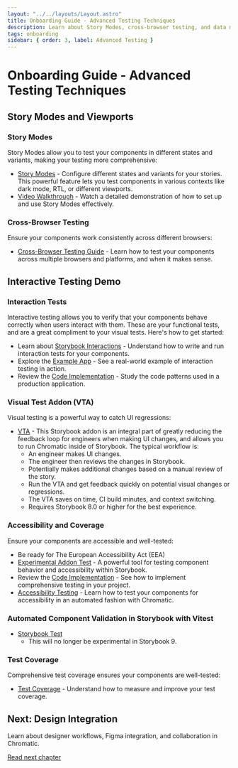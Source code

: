 ```yaml
---
layout: "../../layouts/Layout.astro"
title: Onboarding Guide - Advanced Testing Techniques
description: Learn about Story Modes, cross-browser testing, and data mocking in Chromatic.
tags: onboarding
sidebar: { order: 3, label: Advanced Testing }
---
```


# Onboarding Guide - Advanced Testing Techniques

## Story Modes and Viewports

### Story Modes

Story Modes allow you to test your components in different states and variants, making your testing more comprehensive:

- [Story Modes](/docs/modes/) - Configure different states and variants for your stories. This powerful feature lets you test components in various contexts like dark mode, RTL, or different viewports.
- [Video Walkthrough](https://www.loom.com/share/f37e471a3e364c94a20a29df5772808c?sid=80540d7b-9222-4027-833c-2d20104593f4) - Watch a detailed demonstration of how to set up and use Story Modes effectively.

### Cross-Browser Testing

Ensure your components work consistently across different browsers:

- [Cross-Browser Testing Guide](https://www.chromatic.com/blog/cross-browser-testing/) - Learn how to test your components across multiple browsers and platforms, and when it makes sense.

## Interactive Testing Demo

### Interaction Tests

Interactive testing allows you to verify that your components behave correctly when users interact with them.
These are your functional tests, and are a great compliment to your visual tests.
Here's how to get started:

- Learn about [Storybook Interactions](https://storybook.js.org/docs/essentials/interactions) - Understand how to write and run interaction tests for your components.
- Explore the [Example App](https://main--5f84c5baa35bdd0022a7684f.chromatic.com/?path=/story/userflows-app--to-checkout-page&globals=viewport:responsive) - See a real-world example of interaction testing in action.
- Review the [Code Implementation](https://github.com/yannbf/mealdrop/blob/main/src/pages/UserFlows.stories.tsx) - Study the code patterns used in a production application.

### Visual Test Addon (VTA)

Visual testing is a powerful way to catch UI regressions:

- [VTA](/docs/visual-tests-addon/) - This Storybook addon is an integral part of greatly reducing the
  feedback loop for engineers when making UI changes, and allows you to run Chromatic inside of Storybook.
  The typical workflow is:
  - An engineer makes UI changes.
  - The engineer then reviews the changes in Storybook.
  - Potentially makes additional changes based on a manual review of the story.
  - Run the VTA and get feedback quickly on potential visual changes or regressions.
  - The VTA saves on time, CI build minutes, and context switching.
  - Requires Storybook 8.0 or higher for the best experience.

### Accessibility and Coverage

Ensure your components are accessible and well-tested:

- Be ready for The European Accessibility Act (EEA)
- [Experimental Addon Test](https://www.npmjs.com/package/@storybook/experimental-addon-test) - A powerful tool for testing component behavior and accessibility within Storybook.
- Review the [Code Implementation](https://github.com/storybookjs/storybook/tree/next/code/core/src/test) - See how to implement comprehensive testing in your project.
- [Accessibility Testing](https://www.chromatic.com/features/accessibility-test) - Learn how to test your components for accessibility in an automated fashion with Chromatic.

### Automated Component Validation in Storybook with Vitest

- [Storybook Test](https://storybook.js.org/docs/writing-tests/test-addon)
  - This will no longer be experimental in Storybook 9.

### Test Coverage

Comprehensive test coverage ensures your components are well-tested:

- [Test Coverage](https://storybook.js.org/docs/writing-tests/test-coverage) - Understand how to measure and improve your test coverage.

## Next: Design Integration

Learn about designer workflows, Figma integration, and collaboration in Chromatic.

<a class="btn primary round" href="/docs/design-integration">
  Read next chapter
</a>
